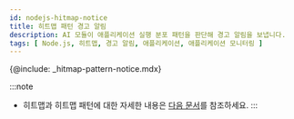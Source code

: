 ```yaml
---
id: nodejs-hitmap-notice
title: 히트맵 패턴 경고 알림
description: AI 모듈이 애플리케이션 실행 분포 패턴을 판단해 경고 알림을 보냅니다.
tags: [ Node.js, 히트맵, 경고 알림, 애플리케이션, 애플리케이션 모니터링 ]
---
```


{@include: _hitmap-pattern-notice.mdx}

:::note
* 히트맵과 히트맵 패턴에 대한 자세한 내용은 [다음 문서](../track-transactions/nodejs-trs-view)를 참조하세요.
:::